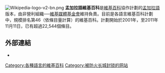 [[File:Wikipedia-logo-v2-bn.png|right]]
'''孟加拉語維基百科'''是[[維基百科|維基百科]]協作計劃的[[孟加拉語|孟加拉語]]版本，由非營利組織──[[維基媒體基金會|維基媒體基金會]]維持負責。目前是各語言維基百科計劃中，規模排名第46（依條目量計算）的維基百科。計劃開始於2001年，至2011年11月11日，已有超過22,544個條目。

== 外部連結 ==
*{{link-bn|孟加拉語維基百科|}}

{{Wikipedia-stub}}

{{Wikipedia Editions}}

[[Category:各種語言的維基百科|Category:各種語言的維基百科]]
[[Category:被防火长城封锁的网站|Category:被防火长城封锁的网站]]